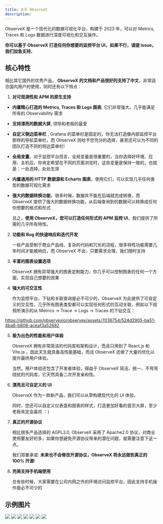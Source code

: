```yaml
---
title: 关于 ObserveX
description: 
---
```





ObserveX 是一个现代化的数据可视化平台，构建于 2023 年，可以对 Metrics, Traces 和 Logs 数据进行深度可视化和交互操作。

**你可以基于 ObserveX 打造任何你想要的监控平台 UI，如果不行，请提 issue，我们加急支持**。


## 核心特性

相比其它国外的优秀产品， **ObserveX 的文档和产品很好的支持了中文**，非常适合国内用户的使用，同时还有以下特点：

1. **对可观测性和 APM 的原生支持**
  
 - **内置精心打造的 Metrics, Traces 和 Logs 图表**, 它们非常强大，几乎能满足所有的 Observability 需求
 - **支持漂亮的数据大屏**, 领导和老板的最爱
 - **自定义侧边菜单栏** , Grafana 的菜单栏是固定的，你无法打造像内部监控平台那样的导航菜单栏，而 ObserveX 则给予您充分的选择，甚至还可以为不同的团队打造不同的侧边菜单栏!
 - **全局变量**，对于监控平台而言，全局变量是很重要的，当你选择好环境、应用、主机后，你肯定希望在不同的页面浏览时，这些变量是保持一致的，也就是：一处选择，处处生效
 - **内置通用的 HTTP 数据源和 Echarts 图表**，使用它们，可以实现几乎任何类型的数据可视化需求
 - **强大的数据转换功能**，很多时候，数据并不能在后端就完成转换，而 ObserveX 提供了强大的数据转换功能，从后端查询到的数据可以转换成任何你想要的格式和形式


    总之，**使用 ObserveX，您可以打造任何形式的 APM 监控 UI**，我们提供了所需的几乎所有特性。
 
2. **功能和 Bug 的快速响应和迭代开发**

    一些产品受制于商业产品线、复杂的代码和冗长的流程，很多特性功能需要几年时间才能被响应，而 ObserveX 不会，只要需求合理，我们随时支持

3. **丰富的图表设置选项**
    
    ObserveX 拥有异常强大的图表定制能力，你几乎可以控制图表的任何一个方面，实现自己想要的效果
   
4. **强大的可交互性**

     作为监控平台，下钻和关联查询是必不可少的，ObserveX 为此提供了可自定义的交互性，几乎所有图表类型都可以实现任何形式的互动关联，例如以下视频所演示的从 Metrics -> Trace -> Logs -> Traces 的下钻交互：

https://github.com/observexio/observex/assets/7036754/524d2905-ba51-4ba6-b808-aceaf3a52682

5. **极为出色的性能和用户体验**
   
   ObserveX 拥有非常简洁的代码库和架构设计，而且只用到了 React.js 和 Vite.js ，因此天生就具备高性能基础，而且 ObserveX 还做了大量的优化以提升最终用户体验。


   当然，用户体验还包含了开发者体验，得益于 ObserveX 简洁、统一、不弯弯绕扰的代码库，它天然具备二次开发亲和性。
   
6. **漂亮且可自定义的 UI**

    ObserveX 作为一款新产品，我们可以从零构建现代化的 UI 体验。

    同时，您还可以自定义仪表盘和图表的样式，打造更加好看的首页大屏，至少老板肯定会喜欢 ：)

7.  **真正的开源协议**

    相比很多产品选择的 AGPL3.0, ObserveX 采用了 Apache2.0 协议，对商业使用要友好的多，如果你想避免开源协议带来的潜在问题，就需要注意下这一点。

    我们郑重承诺: **未来也不会修改开源协议，ObserveX 将永远做到真正的 100% 开源**!

8.  **完美支持手机端使用**
   
    总有些时候，大家需要在公司内网之外的环境访问监控平台，因此支持手机操作是必不可少的


## 示例图片

<img src="https://github.com/observexio/assets/blob/main/datav-readme/home-example1.jpg?raw=true" />

<img src="https://github.com/observexio/assets/blob/main/datav-readme/runtime-example.jpg?raw=true" />

<img src="https://github.com/observexio/assets/blob/main/datav-readme/host-example.jpg?raw=true" />

<img src="https://github.com/observexio/assets/blob/main/datav-readme/trace-search-example.jpg?raw=true" />

<img src="https://github.com/observexio/assets/blob/main/datav-readme/trace-example.jpg?raw=true" />

<img src="https://github.com/observexio/assets/blob/main/datav-readme/log-example.jpg?raw=true" />

<img src="https://github.com/observexio/assets/blob/main/datav-readme/alert-example.jpg?raw=true" />

